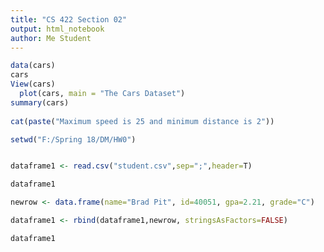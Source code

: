 ```yaml
---
title: "CS 422 Section 02"
output: html_notebook
author: Me Student
---
```


```r
data(cars)
cars
View(cars)
  plot(cars, main = "The Cars Dataset")
summary(cars)
 
cat(paste("Maximum speed is 25 and minimum distance is 2"))

setwd("F:/Spring 18/DM/HW0")


dataframe1 <- read.csv("student.csv",sep=";",header=T)

dataframe1

newrow <- data.frame(name="Brad Pit", id=40051, gpa=2.21, grade="C")

dataframe1 <- rbind(dataframe1,newrow, stringsAsFactors=FALSE)

dataframe1


```

